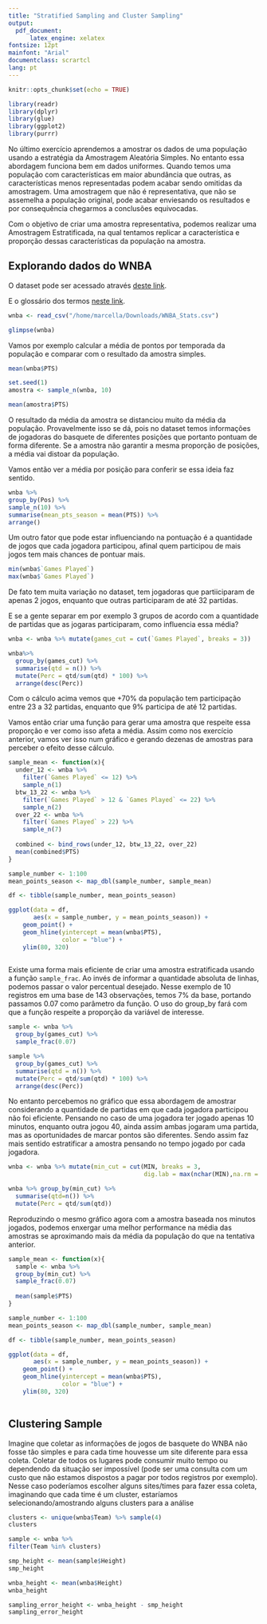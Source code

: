 ```yaml
---
title: "Stratified Sampling and Cluster Sampling"
output: 
  pdf_document:
      latex_engine: xelatex
fontsize: 12pt
mainfont: "Arial"
documentclass: scrartcl
lang: pt
---
```


```r
knitr::opts_chunk$set(echo = TRUE)

library(readr)
library(dplyr)
library(glue)
library(ggplot2)
library(purrr)
```

No último exercício aprendemos a amostrar os dados de uma população usando a estratégia da Amostragem Aleatória Simples.
No entanto essa abordagem funciona bem em dados uniformes. Quando temos uma população com características em maior abundância que outras, as características menos representadas podem acabar sendo omitidas da amostragem.
Uma amostragem que não é representativa, que não se assemelha a população original, pode acabar enviesando os resultados e por consequência chegarmos a conclusões equivocadas.

Com o objetivo de criar uma amostra representativa, podemos realizar uma Amostragem Estratificada, na qual tentamos replicar a característica e proporção dessas características da população na amostra.

## **Explorando dados do WNBA**

O dataset pode ser acessado através [deste link](https://www.kaggle.com/datasets/jinxbe/wnba-player-stats-2017).

E o glossário dos termos [neste link](https://www.basketball-reference.com/about/glossary.html).

```r
wnba <- read_csv("/home/marcella/Downloads/WNBA_Stats.csv")

glimpse(wnba)
```
Vamos por exemplo calcular a média de pontos por temporada da população e comparar com o resultado da amostra simples.

```r
mean(wnba$PTS)

set.seed(1)
amostra <- sample_n(wnba, 10)

mean(amostra$PTS)
```

O resultado da média da amostra se distanciou muito da média da população. 
Provavelmente isso se dá, pois no dataset temos informações de jogadoras do basquete de diferentes posições que portanto pontuam de forma diferente. Se a amostra não garantir a mesma proporção de posições, a média vai distoar da população.

Vamos então ver a média por posição para conferir se essa ideia faz sentido.

```r
wnba %>%
group_by(Pos) %>%
sample_n(10) %>%
summarise(mean_pts_season = mean(PTS)) %>%
arrange()
```

Um outro fator que pode estar influenciando na pontuação é a quantidade de jogos que cada jogadora participou, afinal quem participou de mais jogos tem mais chances de pontuar mais.

```r
min(wnba$`Games Played`)
max(wnba$`Games Played`)
```

De fato tem muita variação no dataset, tem jogadoras que partiiciparam de apenas 2 jogos, enquanto que outras participaram de até 32 partidas.

E se a gente separar em por exemplo 3 grupos de acordo com a quantidade de partidas que as jogaras participaram, como influencia essa média?

```r
wnba <- wnba %>% mutate(games_cut = cut(`Games Played`, breaks = 3)) 

wnba%>% 
  group_by(games_cut) %>% 
  summarise(qtd = n()) %>% 
  mutate(Perc = qtd/sum(qtd) * 100) %>% 
  arrange(desc(Perc))
```

Com o cálculo acima vemos que +70% da população tem participação entre 23 a 32 partidas, enquanto que 9% participa de até 12 partidas.

Vamos então criar uma função para gerar uma amostra que respeite essa proporção e ver como isso afeta a média.
Assim como nos exercício anterior, vamos ver isso num gráfico e gerando dezenas de amostras para perceber o efeito desse cálculo.

```r
sample_mean <- function(x){
  under_12 <- wnba %>% 
    filter(`Games Played` <= 12) %>% 
    sample_n(1)
  btw_13_22 <- wnba %>% 
    filter(`Games Played` > 12 & `Games Played` <= 22) %>% 
    sample_n(2)
  over_22 <- wnba %>% 
    filter(`Games Played` > 22) %>% 
    sample_n(7)
  
  combined <- bind_rows(under_12, btw_13_22, over_22)
  mean(combined$PTS)
}

sample_number <- 1:100
mean_points_season <- map_dbl(sample_number, sample_mean)

df <- tibble(sample_number, mean_points_season)

ggplot(data = df, 
       aes(x = sample_number, y = mean_points_season)) +
    geom_point() +
    geom_hline(yintercept = mean(wnba$PTS), 
               color = "blue") +
    ylim(80, 320)
                
```

Existe uma forma mais eficiente de criar uma amostra estratificada usando a função ```sample_frac```.
Ao invés de informar a quantidade absoluta de linhas, podemos passar o valor percentual desejado.
Nesse exemplo de 10 registros em uma base de 143 observações, temos 7% da base, portando passamos 0.07 como parâmetro da função.
O uso do group_by fará com que a função respeite a proporção da variável de interesse.

```r
sample <- wnba %>% 
  group_by(games_cut) %>% 
  sample_frac(0.07)

sample %>% 
  group_by(games_cut) %>% 
  summarise(qtd = n()) %>% 
  mutate(Perc = qtd/sum(qtd) * 100) %>% 
  arrange(desc(Perc))
```

No entanto percebemos no gráfico que essa abordagem de amostrar considerando a quantidade de partidas em que cada jogadora participou não foi eficiente. Pensando no caso de uma jogadora ter jogado apenas 10 minutos, enquanto outra jogou 40, ainda assim ambas jogaram uma partida, mas as oportunidades de marcar pontos são diferentes. Sendo assim faz mais sentido estratificar a amostra pensando no tempo jogado por cada jogadora.

```r
wnba <- wnba %>% mutate(min_cut = cut(MIN, breaks = 3,
                                      dig.lab = max(nchar(MIN),na.rm = T))) 

wnba %>% group_by(min_cut) %>% 
  summarise(qtd=n()) %>% 
  mutate(Perc = qtd/sum(qtd))
```

Reproduzindo o mesmo gráfico agora com a amostra baseada nos minutos jogados, podemos enxergar uma melhor performance na média das amostras se aproximando mais da média da população do que na tentativa anterior.

```r
sample_mean <- function(x){
  sample <- wnba %>% 
  group_by(min_cut) %>% 
  sample_frac(0.07)
  
  mean(sample$PTS)
}

sample_number <- 1:100
mean_points_season <- map_dbl(sample_number, sample_mean)

df <- tibble(sample_number, mean_points_season)

ggplot(data = df, 
       aes(x = sample_number, y = mean_points_season)) +
    geom_point() +
    geom_hline(yintercept = mean(wnba$PTS), 
               color = "blue") +
    ylim(80, 320)
                
```

## Clustering Sample

Imagine que coletar as informações de jogos de basquete do WNBA não fosse tão simples e para cada time houvesse um site diferente para essa coleta. Coletar de todos os lugares pode consumir muito tempo ou dependendo da situação ser impossível (pode ser uma consulta com um custo que não estamos dispostos a pagar por todos registros por exemplo). Nesse caso poderíamos escolher alguns sites/times para fazer essa coleta, imaginando que cada time é um cluster, estaríamos selecionando/amostrando alguns clusters para a análise

```r
clusters <- unique(wnba$Team) %>% sample(4)
clusters
```


```r
sample <- wnba %>%
filter(Team %in% clusters)

smp_height <- mean(sample$Height)
smp_height

wnba_height <- mean(wnba$Height)
wnba_height

sampling_error_height <- wnba_height - smp_height
sampling_error_height
```





